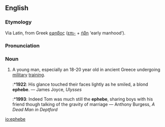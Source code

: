 ==English==
===Etymology===
Via Latin, from Greek [[εφηβος]] ([[επι-]] + [[ήβη]] ‘early manhood’).

===Pronunciation===
{{IPA|/ɛ'fi:b/}}

===Noun===
{{en-noun|pl2=ephebi}}

# A young man, especially an 18-20 year old in ancient Greece undergoing [[military]] [[training]].
#:*'''1922''': His glance touched their faces lightly as he smiled, a blond '''ephebe'''. — James Joyce, ''Ulysses''
#:*'''1993''': Indeed Tom was much still the '''ephebe''', sharing boys with his friend though talking of the gravity of marriage — Anthony Burgess, ''A Dead Man in Deptford''

[[io:ephebe]]